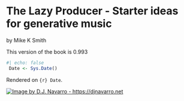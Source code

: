 # The Lazy Producer - Starter ideas for generative music {.unnumbered #index}

by Mike K Smith

This version of the book is 0.993

```r
#| echo: false
 Date <- Sys.Date()
```

Rendered on `{r} Date`.

[![Image by D.J. Navarro - https://djnavarro.net](images/Album_Cover.png){fig-alt="Album cover for Mike K Smith's album \"The Lazy Producer\". The cover shows a generative art image created by Danielle Navarro which has two concentric circles white on indigo and black with many white slashes and whispers. The image has four quadrants. Near the centre are three V-shapes" fig-align="center"}](https://mikeksmith.bandcamp.com)
